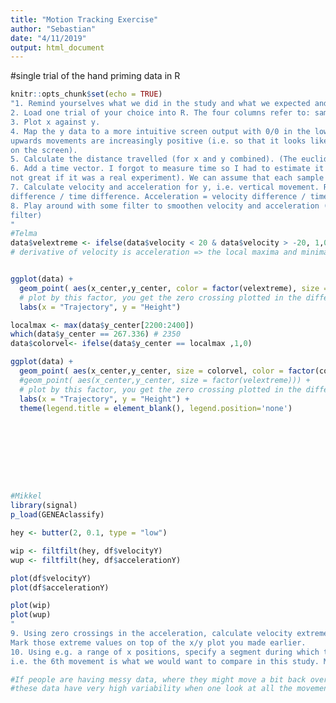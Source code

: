 ```yaml
---
title: "Motion Tracking Exercise"
author: "Sebastian"
date: "4/11/2019"
output: html_document
---
```



#single trial of the hand priming data in R
```r
knitr::opts_chunk$set(echo = TRUE)
"1. Remind yourselves what we did in the study and what we expected and why.
2. Load one trial of your choice into R. The four columns refer to: sample, condition, x and y.
3. Plot x against y.
4. Map the y data to a more intuitive screen output with 0/0 in the lower left corner and where
upwards movements are increasingly positive (i.e. so that it looks like the movements we made
on the screen).
5. Calculate the distance travelled (for x and y combined). (The euclidian distance - If you were to add a third dimension you could add a third parameter - Z)
6. Add a time vector. I forgot to measure time so I had to estimate it post-hoc (fine for this exercise,
not great if it was a real experiment). We can assume that each sample takes .0025 s.
7. Calculate velocity and acceleration for y, i.e. vertical movement. Remember: Velocity = distance
difference / time difference. Acceleration = velocity difference / time difference.
8. Play around with some filter to smoothen velocity and acceleration (most common: Butterworth
filter)
"
#Telma
data$velextreme <- ifelse(data$velocity < 20 & data$velocity > -20, 1,0)
# derivative of velocity is acceleration => the local maxima and minima are at those points where the derivative is 0


ggplot(data) +
  geom_point( aes(x_center,y_center, color = factor(velextreme), size = velextreme)) + 
  # plot by this factor, you get the zero crossing plotted in the different color
  labs(x = "Trajectory", y = "Height")

localmax <- max(data$y_center[2200:2400])
which(data$y_center == 267.336) # 2350
data$colorvel<- ifelse(data$y_center == localmax ,1,0)

ggplot(data) +
  geom_point( aes(x_center,y_center, size = colorvel, color = factor(colorvel))) + 
  #geom_point( aes(x_center,y_center, size = factor(velextreme))) +
  # plot by this factor, you get the zero crossing plotted in the different color
  labs(x = "Trajectory", y = "Height") +
  theme(legend.title = element_blank(), legend.position='none')









#Mikkel
library(signal)
p_load(GENEAclassify)

hey <- butter(2, 0.1, type = "low")

wip <- filtfilt(hey, df$velocityY)
wup <- filtfilt(hey, df$accelerationY)

plot(df$velocityY)
plot(df$accelerationY)

plot(wip)
plot(wup)
"
9. Using zero crossings in the acceleration, calculate velocity extreme values (maxima and minima - Dots at the buttom and top of slopes).
Mark those extreme values on top of the x/y plot you made earlier.
10. Using e.g. a range of x positions, specify a segment during which the critical movement happens, (not just the global maxima - we're interested in the local maxima when ever people speed up in acceleration)
i.e. the 6th movement is what we would want to compare in this study. Mark the peak in that segment in a different color."

#If people are having messy data, where they might move a bit back over the old trajectory - one could make a more strict experiemental setup
#these data have very high variability when one look at all the movement patterns


```
